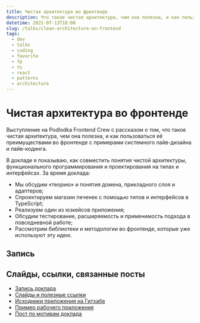 ```yaml
---
title: Чистая архитектура во фронтенде
description: Что такое чистая архитектура, чем она полезна, и как пользоваться её преимуществами во фронтенде с примерами системного лайв-дизайна и кодинга.
datetime: 2021-07-13T18:00
slug: /talks/clean-architecture-on-frontend
tags:
  - dev
  - talks
  - coding
  - favorite
  - fp
  - ts
  - react
  - patterns
  - architecture
---
```


# Чистая архитектура во фронтенде

Выступление на Podlodka Frontend Crew с рассказом о том, что такое чистая архитектура, чем она полезна, и как пользоваться её преимуществами во фронтенде с примерами системного лайв-дизайна и лайв-кодинга.

В докладе я показываю, как совместить понятия чистой архитектуры, функционального программирования и проектирования на типах и интерфейсах. За время доклада:

- Мы обсудим «теорию» и понятия домена, прикладного слоя и адаптеров;
- Спроектируем магазин печенек с помощью типов и интерфейсов в TypeScript;
- Реализуем один из юзкейсов приложения;
- Обсудим тестирование, расширяемость и применимость подхода в повседневной работе;
- Рассмотрим библиотеки и методологии во фронтенде, которые уже используют эту идею.

## Запись

<YouTube src="https://www.youtube.com/embed/h4WQRqNjmX0" caption="Запись доклада на YouTube" />

## Слайды, ссылки, связанные посты

- [Запись доклада](https://youtu.be/h4WQRqNjmX0)
- [Слайды и полезные ссылки](https://bespoyasov.ru/slides/podlodka-conf-clean-architecture/)
- [Исходники приложения на Гитхабе](https://github.com/bespoyasov/frontend-clean-architecture)
- [Пример рабочего приложения](https://bespoyasov.ru/showcase/frontend-clean-architecture/)
- [Пост по мотивам доклада](/blog/clean-architecture-on-frontend)
